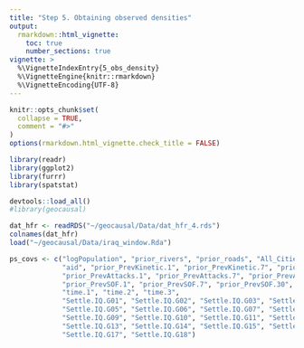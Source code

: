 ```yaml
---
title: "Step 5. Obtaining observed densities"
output: 
  rmarkdown::html_vignette:
    toc: true
    number_sections: true
vignette: >
  %\VignetteIndexEntry{5_obs_density}
  %\VignetteEngine{knitr::rmarkdown}
  %\VignetteEncoding{UTF-8}
---
```


<style type = "text/css">
h1.title {
  font-size: 30px;
}
h1 { /* Header 1 */
  font-size: 26px;
}
h2 { /* Header 2 */
    font-size: 18px;
}
h3 { /* Header 3 */
  font-size: 16px;
}
div#TOC li {
    list-style:none;
    background-image:none;
    background-repeat:none;
    background-position:0; 
}
</style>

```r
knitr::opts_chunk$set(
  collapse = TRUE,
  comment = "#>"
)
options(rmarkdown.html_vignette.check_title = FALSE)

library(readr)
library(ggplot2)
library(furrr)
library(spatstat)
```

```r
devtools::load_all()
#library(geocausal)
```

```r
dat_hfr <- readRDS("~/geocausal/Data/dat_hfr_4.rds")
colnames(dat_hfr)
load("~/geocausal/Data/iraq_window.Rda")

ps_covs <- c("logPopulation", "prior_rivers", "prior_roads", "All_Cities",
             "aid", "prior_PrevKinetic.1", "prior_PrevKinetic.7", "prior_PrevKinetic.30",
             "prior_PrevAttacks.1", "prior_PrevAttacks.7", "prior_PrevAttacks.30",
             "prior_PrevSOF.1", "prior_PrevSOF.7", "prior_PrevSOF.30",
             "time.1", "time.2", "time.3",
             "Settle.IQ.G01", "Settle.IQ.G02", "Settle.IQ.G03", "Settle.IQ.G04",
             "Settle.IQ.G05", "Settle.IQ.G06", "Settle.IQ.G07", "Settle.IQ.G08",
             "Settle.IQ.G09", "Settle.IQ.G10", "Settle.IQ.G11", "Settle.IQ.G12",
             "Settle.IQ.G13", "Settle.IQ.G14", "Settle.IQ.G15", "Settle.IQ.G16",
             "Settle.IQ.G17", "Settle.IQ.G18")
```

```r

```
